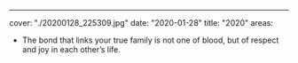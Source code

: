 ---
cover: "./20200128_225309.jpg"
date: "2020-01-28"
title: "2020"
areas:
  - The bond that links your true family is not one of blood, but of respect and joy in each other’s life.
